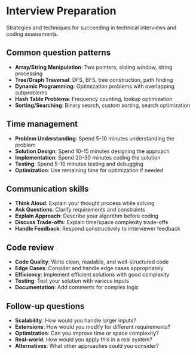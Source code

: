 # Interview Preparation

Strategies and techniques for succeeding in technical interviews and coding assessments.

## Common question patterns

- **Array/String Manipulation**: Two pointers, sliding window, string processing
- **Tree/Graph Traversal**: DFS, BFS, tree construction, path finding
- **Dynamic Programming**: Optimization problems with overlapping subproblems
- **Hash Table Problems**: Frequency counting, lookup optimization
- **Sorting/Searching**: Binary search, custom sorting, search optimization

## Time management

- **Problem Understanding**: Spend 5-10 minutes understanding the problem
- **Solution Design**: Spend 10-15 minutes designing the approach
- **Implementation**: Spend 20-30 minutes coding the solution
- **Testing**: Spend 5-10 minutes testing and debugging
- **Optimization**: Use remaining time for optimization if needed

## Communication skills

- **Think Aloud**: Explain your thought process while solving
- **Ask Questions**: Clarify requirements and constraints
- **Explain Approach**: Describe your algorithm before coding
- **Discuss Trade-offs**: Explain time/space complexity trade-offs
- **Handle Feedback**: Respond constructively to interviewer feedback

## Code review

- **Code Quality**: Write clean, readable, and well-structured code
- **Edge Cases**: Consider and handle edge cases appropriately
- **Efficiency**: Implement efficient solutions with good complexity
- **Testing**: Test your solution with various inputs
- **Documentation**: Add comments for complex logic

## Follow-up questions

- **Scalability**: How would you handle larger inputs?
- **Extensions**: How would you modify for different requirements?
- **Optimization**: Can you improve time or space complexity?
- **Real-world**: How would you apply this in a real system?
- **Alternatives**: What other approaches could you consider?
